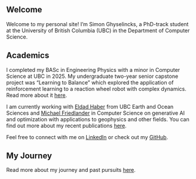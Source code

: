 ## Welcome
Welcome to my personal site! I'm Simon Ghyselincks, a PhD-track student at the University of British Columbia (UBC) in the Department of Computer Science. 


## Academics
I completed my BASc in Engineering Physics with a minor in Computer Science at UBC in 2025. My undergraduate two-year senior capstone project was "Learning to Balance" which explored the application of reinforcement learning to a reaction wheel robot with complex dynamics. Read more about it [here](/content/projects/RLUnicycle/introduction.qmd).

I am currently working with [Eldad Haber](https://scholar.google.ca/citations?user=NZmEIS8AAAAJ&hl=en) from UBC Earth and Ocean Sciences and [Michael Friedlander](https://friedlander.io/) in Computer Science on generative AI and optimization with applications to geophysics and other fields. You can find out more about my recent publications [here](/content/publications/index.qmd).



<!-- ## Looking Forward

I am interested in a Masters or PhD in the field of robotics, computational science and engineering, machine learning, or the intersection of all three!  -->

Feel free to connect with me on [LinkedIn](https://www.linkedin.com/in/simonghyselincks) or check out my [GitHub](https://github.com/chipnbits).

## My Journey

Read more about my journey and past pursuits [here](/content/about/biography.qmd).

